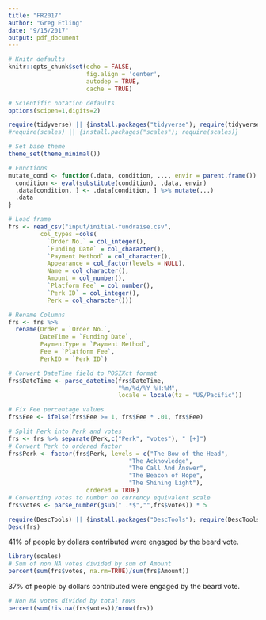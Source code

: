```yaml
---
title: "FR2017"
author: "Greg Etling"
date: "9/15/2017"
output: pdf_document
---
```

```r
# Knitr defaults
knitr::opts_chunk$set(echo = FALSE,
                      fig.align = 'center', 
                      autodep = TRUE,
                      cache = TRUE)

# Scientific notation defaults
options(scipen=1,digits=2)

require(tidyverse) || {install.packages("tidyverse"); require(tidyverse)}
#require(scales) || {install.packages("scales"); require(scales)}

# Set base theme
theme_set(theme_minimal())

# Functions
mutate_cond <- function(.data, condition, ..., envir = parent.frame()) {
  condition <- eval(substitute(condition), .data, envir)
  .data[condition, ] <- .data[condition, ] %>% mutate(...)
  .data
}
```

```r
# Load frame
frs <- read_csv("input/initial-fundraise.csv",
         col_types =cols(
           `Order No.` = col_integer(),
           `Funding Date` = col_character(),
           `Payment Method` = col_character(),
           Appearance = col_factor(levels = NULL),
           Name = col_character(),
           Amount = col_number(),
           `Platform Fee` = col_number(),
           `Perk ID` = col_integer(),
           Perk = col_character())) 

# Rename Columns
frs <- frs %>%
  rename(Order = `Order No.`,
         DateTime = `Funding Date`,
         PaymentType = `Payment Method`,
         Fee = `Platform Fee`,
         PerkID = `Perk ID`)

# Convert DateTime field to POSIXct format
frs$DateTime <- parse_datetime(frs$DateTime, 
                               "%m/%d/%Y %H:%M", 
                               locale = locale(tz = "US/Pacific"))

# Fix Fee percentage values
frs$Fee <- ifelse(frs$Fee >= 1, frs$Fee * .01, frs$Fee)

# Split Perk into Perk and votes
frs <- frs %>% separate(Perk,c("Perk", "votes"), " [+]")
# Convert Perk to ordered factor
frs$Perk <- factor(frs$Perk, levels = c("The Bow of the Head",
                                  "The Acknowledge",
                                  "The Call And Answer",
                                  "The Beacon of Hope",
                                  "The Shining Light"),
                      ordered = TRUE)
# Converting votes to number on currency equivalent scale
frs$votes <- parse_number(gsub(" .*$","",frs$votes)) * 5

```

```r
require(DescTools) || {install.packages("DescTools"); require(DescTools)}
Desc(frs)
```

41% of people by dollars contributed were engaged by the beard vote.
```r
library(scales)
# Sum of non NA votes divided by sum of Amount
percent(sum(frs$votes, na.rm=TRUE)/sum(frs$Amount))
```
37% of people by dollars contributed were engaged by the beard vote.
```r
# Non NA votes divided by total rows
percent(sum(!is.na(frs$votes))/nrow(frs))
```
